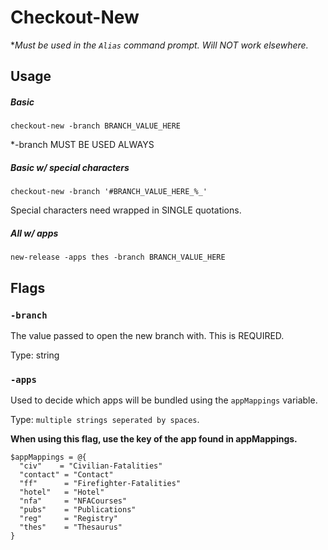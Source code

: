 # Checkout-New

**Must be used in the `Alias` command prompt. Will NOT work elsewhere.*

## Usage

##### Basic
```
checkout-new -branch BRANCH_VALUE_HERE
```
*-branch MUST BE USED ALWAYS

##### Basic w/ special characters
```
checkout-new -branch '#BRANCH_VALUE_HERE_%_'
```
Special characters need wrapped in SINGLE quotations.


##### All w/ apps
```
new-release -apps thes -branch BRANCH_VALUE_HERE
```


## Flags

### `-branch`
The value passed to open the new branch with. This is REQUIRED.

Type: string

### `-apps`

Used to decide which apps will be bundled using the `appMappings` variable.

Type: `multiple strings seperated by spaces`.

**When using this flag, use the key of the app found in appMappings.**

```
$appMappings = @{
  "civ"    = "Civilian-Fatalities"
  "contact" = "Contact"
  "ff"      = "Firefighter-Fatalities"
  "hotel"   = "Hotel"
  "nfa"     = "NFACourses"
  "pubs"    = "Publications"
  "reg"     = "Registry"
  "thes"    = "Thesaurus"
}
```
